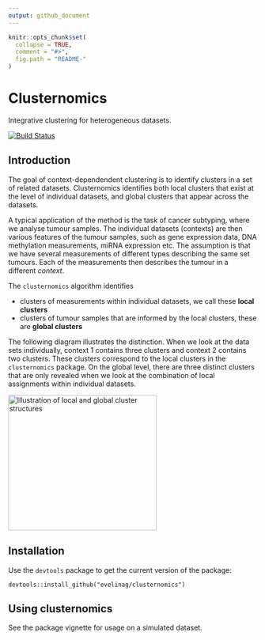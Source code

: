 ```yaml
---
output: github_document
---
```


<!-- README.md is generated from README.Rmd. Please edit that file -->

```r
knitr::opts_chunk$set(
  collapse = TRUE,
  comment = "#>",
  fig.path = "README-"
)
```

# Clusternomics

Integrative clustering for heterogeneous datasets.

[![Build Status](https://travis-ci.org/evelinag/clusternomics.svg?branch=master)](https://travis-ci.org/evelinag/clusternomics)

## Introduction

The goal of context-dependendent clustering is to identify clusters in a set
of related datasets. Clusternomics identifies both local clusters that
exist at the level of individual datasets, and global clusters that appear
across the datasets.

A typical application of the method is the task of cancer subtyping, where
we analyse tumour samples. The individual datasets (contexts) are
then various features of the tumour samples, such as gene expression data, 
DNA methylation measurements, miRNA expression etc. The assumption is that
we have several measurements of different types describing the same set 
tumours. Each of the measurements then describes the tumour in a different
*context*.

The `clusternomics` algorithm identifies

* clusters of measurements within individual datasets, we call these **local clusters**
* clusters of tumour samples that are informed by the local clusters, these are **global clusters**

The following diagram illustrates the distinction. When we look at the data sets
individually, context 1 contains three clusters and context 2 contains two clusters.
These clusters correspond to the local clusters in the `clusternomics` package.
On the global level, there are three distinct clusters that are only revealed when
we look at the combination of local assignments within individual datasets.

<img src="clustering_structure.png" alt="Illustration of local and global cluster structures" width="300" height="274">

## Installation

Use the `devtools` package to get the current version of the package:

```
devtools::install_github("evelinag/clusternomics")
```

## Using clusternomics

See the package vignette for usage on a simulated dataset.
